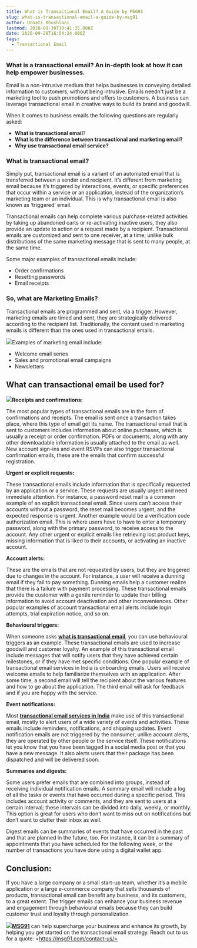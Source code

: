 ```yaml
---
title: What is Transactional Email? A Guide by MSG91
slug: what-is-transactional-email-a-guide-by-msg91
author: Unnati Khushlani
lastmod: 2020-09-30T10:41:35.000Z
date: 2020-09-28T16:54:24.000Z
tags:
  - Transactional Email
---
```


### What is a transactional email? An in-depth look at how it can help empower businesses.

Email is a non-intrusive medium that helps businesses in conveying detailed information to customers, without being intrusive. Emails needn't just be a marketing tool to push promotions and offers to customers. A business can leverage transactional email in creative ways to build its brand and goodwill.

When it comes to business emails the following questions are regularly asked:

* **What is transactional email**?
* ******What is the difference between transactional and marketing email?******
* ******Why use transactional email service**?****

### What is transactional email?

Simply put, transactional email is a variant of an automated email that is transferred between a sender and recipient. It’s different from marketing email because it’s triggered by interactions, events, or specific preferences that occur within a service or an application, instead of the organization’s marketing team or an individual. This is why transactional email is also known as ‘triggered’ email.

Transactional emails can help complete various purchase-related activities by taking up abandoned carts or re-activating inactive users, they also provide an update to action or a request made by a recipient. Transactional emails are customized and sent to one receiver, at a time; unlike bulk distributions of the same marketing message that is sent to many people, at the same time.

Some major examples of transactional emails include:

* Order confirmations
* Resetting passwords
* Email receipts

### **So**, what are Marketing Emails?

Transactional emails are programmed and sent, via a trigger. However, marketing emails are timed and sent, they are strategically delivered according to the recipient list. Traditionally, the content used in marketing emails is different than the ones used in transactional emails.

![](https://images-msg91.s3.ap-south-1.amazonaws.com/2020/09/Image--2-.png)Examples of marketing email include:

* Welcome email series
* Sales and promotional email campaigns
* Newsletters

What can transactional email be used for?
-----------------------------------------

![](https://images-msg91.s3.ap-south-1.amazonaws.com/2020/09/For-blog--3-.png)**Receipts and confirmations:**

The most popular types of transactional emails are in the form of confirmations and receipts. The email is sent once a transaction takes place, where this type of email got its name. The transactional email that is sent to customers includes information about online purchases, which is usually a receipt or order confirmation. PDFs or documents, along with any other downloadable information is usually attached to the email as well. New account sign-ins and event RSVPs can also trigger transactional confirmation emails, these are the emails that confirm successful registration.

**Urgent or explicit requests:**

These transactional emails include information that is specifically requested by an application or a service. These requests are usually urgent and need immediate attention. For instance, a password reset mail is a common example of an explicit transactional email. Since users can’t access their accounts without a password, the reset mail becomes urgent, and the expected response is urgent. Another example would be a verification code authorization email. This is where users have to have to enter a temporary password, along with the primary password, to receive access to the account. Any other urgent or explicit emails like retrieving lost product keys, missing information that is liked to their accounts, or activating an inactive account.

**Account alerts:**

These are the emails that are not requested by users, but they are triggered due to changes in the account. For instance, a user will receive a dunning email if they fail to pay something. Dunning emails help a customer realize that there is a failure with payment processing. These transactional emails provide the customer with a gentle reminder to update their billing information to avoid account deactivation and other inconveniences. Other popular examples of account transactional email alerts include login attempts, trial expiration notice, and so on.

**Behavioural triggers:**

When someone asks [**what is transactional email**](https://msg91.com/in/transactional-email/), you can use behavioural triggers as an example. These transactional emails are used to increase goodwill and customer loyalty. An example of this transactional email include messages that will notify users that they have achieved certain milestones, or if they have met specific conditions. One popular example of transactional email services in India is onboarding emails. Users will receive welcome emails to help familiarize themselves with an application. After some time, a second email will tell the recipient about the various features and how to go about the application. The third email will ask for feedback and if you are happy with the service.

**Event notifications:**

Most [**transactional email services in India**](https://msg91.com/in/transactional-email/) make use of this transactional email, mostly to alert users of a wide variety of events and activities. These emails include reminders, notifications, and shipping updates. Event notification emails are not triggered by the consumer, unlike account alerts, they are operated by other people or the service itself. These notifications let you know that you have been tagged in a social media post or that you have a new message. It also alerts users that their package has been dispatched and will be delivered soon.

**Summaries and digests:**

Some users prefer emails that are combined into groups, instead of receiving individual notification emails. A summary email will include a log of all the tasks or events that have occurred during a specific period. This includes account activity or comments, and they are sent to users at a certain interval; these intervals can be divided into daily, weekly, or monthly. This option is great for users who don’t want to miss out on notifications but don’t want to clutter their inbox as well.

Digest emails can be summaries of events that have occurred in the past and that are planned in the future, too. For instance, it can be a summary of appointments that you have scheduled for the following week, or the number of transactions you have done using a digital wallet app.

Conclusion:
-----------

If you have a large company or a small start-up team, whether it’s a mobile application or a large e-commerce company that sells thousands of products, transactional email can benefit any business, and its customers, to a great extent. The trigger emails can enhance your business revenue and engagement through behavioural emails because they can build customer trust and loyalty through personalization.

![](https://images-msg91.s3.ap-south-1.amazonaws.com/2020/09/2nd-image---3.png)[**MSG91**](https://msg91.com/in/) can help supercharge your business and enhance its growth, by helping you get started on the transactional email strategy. Reach out to us for a quote: \<https://msg91.com/contact-us/>